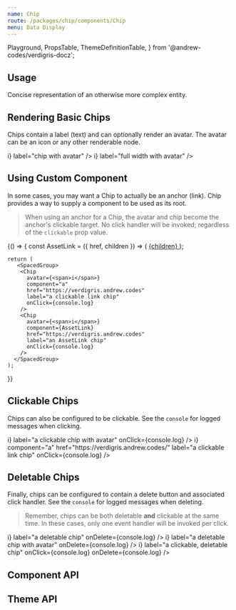 ```yaml
---
name: Chip
route: /packages/chip/components/Chip
menu: Data Display
---
```


  Playground,
  PropsTable,
  ThemeDefinitionTable,
} from '@andrew-codes/verdigris-docz';

## Usage

Concise representation of an otherwise more complex entity.

## Rendering Basic Chips

Chips contain a label (text) and can optionally render an avatar. The avatar can be an icon or any other renderable node.

<Playground data-test="basic-chips">
  <SpacedGroup>
    <Chip label="basic text chip" />
    <Chip avatar={<span>i</span>} label="chip with avatar" />
    <Chip fullWidth label="full width chip" />
    <Chip fullWidth avatar={<span>i</span>} label="full width with avatar" />
  </SpacedGroup>
</Playground>

## Using Custom Component

In some cases, you may want a Chip to actually be an anchor (link). Chip provides a way to supply a component to be used as its root.

> When using an anchor for a Chip, the avatar and chip become the anchor's clickable target. No click handler will be invoked; regardless of the `clickable` prop value.

<Playground data-test="custom-component">
  {() => {
    const AssetLink = ({ href, children }) => (
      <a href={href}>
        {children}
      </a>
    );

    return (
       <SpacedGroup>
        <Chip
          avatar={<span>i</span>}
          component="a"
          href="https://verdigris.andrew.codes"
          label="a clickable link chip"
          onClick={console.log}
        />
        <Chip
          avatar={<span>i</span>}
          component={AssetLink}
          href="https://verdigris.andrew.codes"
          label="an AssetLink chip"
          onClick={console.log}
        />
      </SpacedGroup>
    );

}}

</Playground>

## Clickable Chips

Chips can also be configured to be clickable. See the `console` for logged messages when clicking.

<Playground data-test="clickable-chips">
  <SpacedGroup>
    <Chip clickable label="a clickable chip" onClick={console.log} />
    <Chip
      clickable
      avatar={<span>i</span>}
      label="a clickable chip with avatar"
      onClick={console.log}
    />
    <Chip
      clickable
      avatar={<span>i</span>}
      component="a"
      href="https://verdigris.andrew.codes/"
      label="a clickable link chip"
      onClick={console.log}
    />
  </SpacedGroup>
</Playground>

## Deletable Chips

Finally, chips can be configured to contain a delete button and associated click handler. See the `console` for logged messages when deleting.

> Remember, chips can be both deletable **and** clickable at the same time. In these cases, only one event handler will be invoked per click.

<Playground data-test="deletable-chips">
  <SpacedGroup>
    <Chip
      avatr={<span>i</span>}
      label="a deletable chip"
      onDelete={console.log}
    />
    <Chip
      avatar={<span>i</span>}
      label="a deletable chip with avatar"
      onDelete={console.log}
    />
    <Chip
      clickable
      avatar={<span>i</span>}
      label="a clickable, deletable chip"
      onClick={console.log}
      onDelete={console.log}
    />
  </SpacedGroup>
</Playground>

## Component API

<PropsTable of={Chip} />

## Theme API

<ThemeDefinitionTable of={Chip} />
